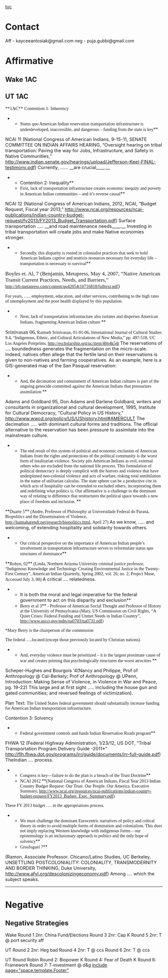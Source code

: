 [[toc]]
=Contact= 
Aff - kayceeantosiak@gmail.com neg - puja.gubbi@gmail.com
=Affirmative= 
==Wake 1AC== 


==UT 1AC== 
<span style="font-family: 'Times New Roman'; font-size: 11pt;">**1AC**</span>
<span style="font-family: 'Times New Roman'; font-size: 11pt;">Contention 1: Inherency</span>
**<span style="font-family: 'Times New Roman';">Status quo American Indian reservation transportation infrastructure is underdeveloped, inaccessible, and dangerous – funding from the state is key</span>**
<span style="font-size: 11pt;">NCAI 11 (National Congress of American Indians, 9-15-11, SENATE COMMITTEE ON INDIAN AFFAIRS HEARING, “Oversight hearing on tribal transportation: Paving the way for Jobs, Infrastructure, and Safety in Native Communities,” http://www.indian.senate.gov/hearings/upload/Jefferson-Keel-FINAL-testimony.pdf)</span>
<span style="font-size: 11pt;">Currently, ……</span><span class="DebateUnderline" style="font-size: 11pt;"> __are crucial__</span><span style="font-size: 11pt;">__.__ </span>

**Contention 2: Inequality**
**<span style="font-family: 'Times New Roman';">First, lack of transportation infrastructure creates economic inequity and poverty in American Indian communities – and it’s reverse causal</span>**
<span style="font-size: 11pt;">NCAI 12 (National Congress of American Indians, 2012, NCAI, “Budget Request, Fiscal year 2013,” http://www.ncai.org/resources/ncai-publications/indian-country-budget-request/fy2013/FY2013_Budget_Transportation.pdf)</span>
<span style="font-size: 11pt;">Surface transportation …..</span><span class="DebateUnderline" style="font-size: 11pt;"> __and road maintenance needs__</span><span style="font-size: 11pt;">__.__ Investing in tribal transportation will create jobs and make Native economies stronger.</span>
**<span style="font-family: 'Times New Roman';">Secondly, this disparity is rooted in colonialist practices that seek to hold American Indians captive and restricts resources necessary for everyday life – transportation is necessary to survival</span>**
<span style="font-family: 'Times New Roman'; font-size: 13pt;">Boyles et. Al, 7 (Benjamin, Metapress, May 4, 2007, “Native American Transit Current Practices, Needs, and Barriers,” </span><span style="font-family: 'Times New Roman';">http://trb.metapress.com/content/qu42054t10716818/fulltext.pdf</span><span style="font-family: 'Times New Roman'; font-size: 13pt;">) </span>

<span style="font-family: 'Times New Roman';">For years, ….. employment, education, and other services, contributing to the high rates of unemployment and the poor health displayed by this population.</span>

**<span style="font-family: 'Times New Roman';">Next, lack of transportation infrastructure also isolates and disperses American Indians, fragmenting American Indian culture </span>**
<span style="font-family: 'Times New Roman'; font-size: 13pt;">Srinivasan 06</span><span style="font-family: 'Times New Roman';">, Ramseh Srinivasan, 01-01-06, International Journal of Cultural Studies 9.4, “Indigenous, Ethnic, and Cultural Articulations of New Media,” pp. 497-518, UC Los Angeles Postprints, http://escholarship.org/uc/item/40p4k54t </span>
<span style="font-size: 11pt;">The reservations of …. boundedness generates the fragmentation on the micro-scale. Indeed, natives often allege that the fertile land on their reservations is given to non-natives and farming cooperatives. As an example, here is a GIS-generated map of the San Pasqual reservation: </span>
**<span style="font-family: 'Times New Roman';">And, the decimation and containment of American Indian cultures is part of the ongoing genocide committed against the American Indians that pressurizes assimilation </span>**
<span style="font-size: 11pt;">Adams and Goldbard 95, Don Adams and Darlene Goldbard, writers and consultants in organizational and cultural development, 1995, Institute for Cultural Democracy, “Cultural Policy in US History,” <span style="color: windowtext; text-decoration: initial;">[[http://www.wwcd.org/policy/US/UShistory.html#AMERCULT|http://www.wwcd.org/policy/US/UShistory.html#AMERCULT]]</span></span>
<span style="font-size: 11pt;">The decimation ….. with dominant cultural forms and traditions. The official alternative to the reservation has been pressure to assimilate into the mainstream culture. </span>


**<span style="font-family: 'Times New Roman';">The end result of this system of political and economic exclusion of American Indians from the rights and protections of the political community is the worst form of totalitarian violence. Society pits American Indians as evil, external others who are excluded from the national life process. This formulation of political democracy is deeply complicit with the horrors and violence that have underpinned neo-colonial violence and acts of warfare, risking total annihilation in the name of utilitarian calculus. The state sphere can be a productive cite in which acts of hospitality can be extended to excluded others, incorporating them and redefining what politics is. Our affirmative is a challenge to the dominant way of relating to difference that restructures the political space towards a new place of freedom and inclusion. </span>**
<span class="MediumGrid2Char">**<span style="font-family: 'Times New Roman';">Duarte 5</span>**</span><span style="font-family: 'Times New Roman';"> (Andre, Professor of Philosophy at Universidade Federal do Paraná, Biopolitics and the Dissemination of Violence, <span style="color: windowtext; text-decoration: initial;">[[http://hannaharendt.net/research/biopolitics.html]]</span>, April 27)</span>
<span style="font-size: 11pt;">As we know, ….. and welcoming, of extending hospitality and solidarity towards others.</span>

**<span style="font-family: 'Times New Roman';">Our critical perspective on the importance of American Indian people’s involvement in transportation infrastructure serves to reformulate status quo structures of dominance</span>**
<span class="MediumGrid2Char">**<span style="font-family: 'Times New Roman';">Robyn, 02</span>**</span><span style="font-family: 'Times New Roman';"> (Linda, Northern Arizona University criminal justice professor, “Indigenous Knowledge and Technology Creating Environmental Justice in the Twenty-First Century”, American Indian Quarterly, Spring 2002, vol. 26; no. 2, Project Muse, Accessed July 3, 08)</span>
<span style="font-size: 11pt;">A critical …. relatedness.</span>

**<span style="font-size: 11pt;">It is both the moral and legal imperative for the federal government to act on this disparity and exclusion</span>**
**<span style="font-family: 'Times New Roman';">Berry et al 3</span>**<span style="font-family: 'Times New Roman';"> - Professor of American Social Thought and Professor of History at the University of Pennsylvania (Mary, US Commission on Civil Rights, “A Quiet Crises: Federal Funding and Unmet Needs in Indian Country”, [[http://www.usccr.gov/pubs/na0703/na0731.pdf]])</span>
<span style="font-family: 'Times New Roman';">*Mary Berry is the chairperson of the commission </span>

<span style="font-family: 'Times New Roman';">The federal ….located (except those previously located by Christian nations). </span>

**<span style="font-family: 'Times New Roman';">And, everyday violence must be prioritized – it is the largest proximate cause of war and creates priming that psychologically structures the worst atrocities </span>**
<span style="font-size: 11pt;">Scheper-Hughes and Bourgois ‘4(Nancy and Philippe, Prof of Anthropology @ Cal-Berkely; Prof of Anthropology @ UPenn, Introduction: Making Sense of Violence, in Violence in War and Peace, pg. 19-22)</span>
<span style="font-size: 11pt;">This large and at first sight ….. including the house gun and gated communities; and reversed feelings of victimization). </span>

Plan Text:
<span style="font-family: 'Times New Roman';">The United States federal government should substantially increase funding for American Indian transportation infrastructure.</span>

Contention 3: Solvency
**<span style="font-family: 'Times New Roman';">Federal government controls and funds Indian Reservation Roads program</span>**
<span style="display: block; text-align: left;"><span style="display: block; font-size: 11pt; text-align: left;">FHWA 12 (Federal Highway Administration, 1/23/12, US DOT, “Tribal Transportation Program Delivery Guide -2011*” http://flh.fhwa.dot.gov/programs/irr/guide/documents/irr-full-guide.pdf)</span></span>
<span style="font-size: 11pt;">The</span><span class="DebateUnderline" style="font-size: 11pt;">Indian ….</span><span style="font-size: 11pt;"> process.</span>

**<span style="font-family: 'Times New Roman';">Congress is key—failure to do the plan is a breach of the Trust Doctrine</span>**
**<span style="font-family: 'Times New Roman';">NCAI 2012 </span>**<span style="font-family: 'Times New Roman';">(National Congress of American Indians, Fiscal Year 2013 Indian Country Budget Request: Our Trust. Our People. Our America. Executive Summary, http://www.ncai.org/resources/ncai-publications/indian-country-budget-request/FY2013_Budget_Exec_Summary.pdf)</span>

<span style="font-family: 'Times New Roman';">These FY 2013 budget …. in the appropriations process.</span>

**<span style="font-family: 'Times New Roman';">We must challenge the dominant Eurocentric narratives of policy and critical theory in order to avoid multiple forms of domination and colonialism. This does not imply replacing Western knowledge with indigenous forms – our epistemology is an inclusionary approach to politics and the only hope of solvency</span>**
**<span style="font-family: 'Times New Roman';">Grosfoguel 7</span>**
<span style="font-size: 11pt;">(Ramon, Associate Professor. Chicano/Latino Studies, UC Berkeley, UNSETTLING POSTCOLONIALITY: COLONIALITY, TRANSMODERNITY AND BORDER THINKING, Duke University, <span style="color: windowtext; text-decoration: initial;">[[http://www.afyl.org/descolonizingeconomy.pdf]]</span>)</span>
<span style="font-size: 11pt;">Among …. which the subject speaks.</span>

----




=Negative= 
==Negative Strategies== 
Wake
Round 1 2nr: China Fund/Elections
Round 3 2nr: Cap K
Round 5 2nr: T @ port security aff

UT
Round 2 2nr: Heg bad
Round 4 2nr: T @ ccs
Round 6 2nr: T @ ccs

UT Round Robin
Round 2: Biopower K
Round 4: Fear of Death K
Round 6: Framework
Round 7: T-investment @ d&g
[[include page="space.template.Footer"]]